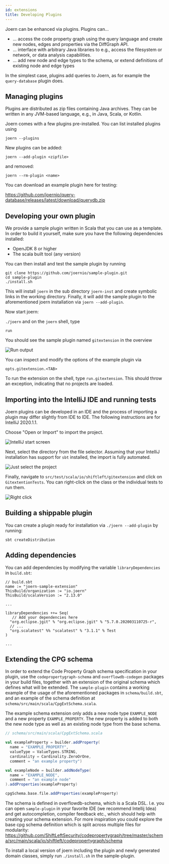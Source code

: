 ```yaml
---
id: extensions
title: Developing Plugins
---
```


Joern can be enhanced via plugins. Plugins can...

* ... access the code property graph using the query language
and create new nodes, edges and properties via the DiffGraph
API.
* ... interface with arbitrary Java libraries to
e.g., access the filesystem or network, or data analysis capabilities.
* ... add new node and edge types to the
schema, or extend definitions of existing node and edge types

In the simplest case, plugins add queries to Joern, as for example the 
`query-database` plugin does.

## Managing plugins

Plugins are  distributed as zip files containing Java archives. They
can be written in any JVM-based language, e.g., in Java, Scala, or
Kotlin.

Joern comes with a few plugins pre-installed. You can list installed
plugins using

```
joern --plugins
```

New plugins can be added:

```
joern --add-plugin <zipfile>
```

and removed:

```
joern --rm-plugin <name>
```

You can download an example plugin here for testing:

https://github.com/joernio/query-database/releases/latest/download/querydb.zip

## Developing your own plugin

We provide a sample plugin written in Scala that you can use as a template.
In order to build it yourself, make sure you have the following dependencies
installed:

* OpenJDK 8 or higher
* The scala built tool (any version)

You can then install and test the sample plugin by running

```
git clone https://github.com/joernio/sample-plugin.git
cd sample-plugin
./install.sh
```

This will install `joern` in the sub directory `joern-inst` and create 
symbolic links in the working directory. Finally, it will add the sample 
plugin to the aforementioned joern installation via `joern --add-plugin`.

Now start joern:

``
./joern
``
and on the `joern` shell, type

```
run
```

You should see the sample plugin named `gitextension` in the overview

![Run output](/img/run.png)


You can inspect and modify the options of the example plugin via

```
opts.gitextension.<TAB>
```

To run the extension on the shell, type `run.gitextension`. This should 
throw an exception, indicating that no projects are loaded.

## Importing into the IntelliJ IDE and running tests

Joern plugins can be developed in an IDE and the process of
importing a plugin may differ slightly from IDE to IDE. The
following instructions are for IntelliJ 2020.1.1.

Choose "Open or Import" to import the project.

![IntelliJ start screen](/img/startscreen.png)


Next, select the directory from the file selector. Assuming that your
IntelliJ installation has support for `sbt` installed, the import is
fully automated.

![Just select the project](/img/select.png)


Finally, navigate to `src/test/scala/io/shiftleft/gitextension` and
click on `GitextentionTests`. You can right-click on the class or the
individual tests to run them.

![Right click](/img/runtests.png)


## Building a shippable plugin

You can create a plugin ready for installation via `./joern --add-plugin` by 
running:

```
sbt createDistribution
```

## Adding dependencies

You can add dependencies by modifying the variable
`libraryDependencies` in `build.sbt`:

```
// build.sbt
name := "joern-sample-extension"
ThisBuild/organization := "io.joern"
ThisBuild/scalaVersion := "2.13.0"

...

libraryDependencies ++= Seq(
   // Add your dependencies here
  "org.eclipse.jgit" % "org.eclipse.jgit" % "5.7.0.202003110725-r",
  // ...
  "org.scalatest" %% "scalatest" % "3.1.1" % Test
)

...
```

## Extending the CPG schema

In order to extend the Code Property Graph schema specification in your
plugin, use the `codepropertygraph-schema` and `overflowdb-codegen` packages
in your build files, together with an extension of the original schema which
defines what will be extended. The `sample-plugin` contains a working example
of the usage of the aforementioned packages in `schema/build.sbt`, and an example
of the schema definition at `schema/src/main/scala/CpgExtSchema.scala`.

The example schema extension only adds a new node type `EXAMPLE_NODE` and a new property `EXAMPLE_PROPERTY`. The new property is added to both the new node type as well as an existing node type from the base schema. 

```scala
// schema/src/main/scala/CpgExtSchema.scala

val exampleProperty = builder.addProperty(
  name = "EXAMPLE_PROPERTY",
  valueType = ValueTypes.STRING,
  cardinality = Cardinality.ZeroOrOne,
  comment = "an example property")

val exampleNode = builder.addNodeType(
  name = "EXAMPLE_NODE",
  comment = "an example node"
).addProperties(exampleProperty)

cpgSchema.base.file.addProperties(exampleProperty)
```

The schema is defined in overflowdb-schema, which is a Scala DSL. I.e. you can open `sample-plugin` in your favorite IDE (we recommend Intellij Idea) and get autocompletion, compiler feedback etc., which should help with creating your schema extension. For more inspiration you could explore the base cpg schema definition which is split across multiple files for modularity: https://github.com/ShiftLeftSecurity/codepropertygraph/tree/master/schema/src/main/scala/io/shiftleft/codepropertygraph/schema

To install a local version of joern including the plugin and newly generated domain classes, simply run `./install.sh` in the sample-plugin. 